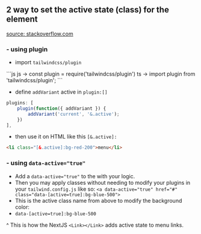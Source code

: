 ## 2 way to set the active state (class) for the element

[source: stackoverflow.com](https://stackoverflow.com/questions/73527500/tailwind-css-active-class-only-works-while-continuing-to-click-the-button/73528462#73528462)

### - using plugin
- import `tailwindcss/plugin`
<CodeHeader text="TestComponent.js" />
```js
js -> const plugin = require('tailwindcss/plugin')
ts -> import plugin from 'tailwindcss/plugin';
```

- define `addVariant` active in `plugin:[]`
```js
plugins: [
	plugin(function({ addVariant }) {
		addVariant('current', '&.active');
	})
],
```

- then use it on HTML like this `[&.active]:`
```html
<li class="[&.active]:bg-red-200">menu</li>
```

### - using `data-active="true"`
- Add a `data-active="true"` to the with your logic. 
- Then you may apply classes without needing to modify your plugins in your `tailwind.config.js` like so: `<a data-active="true" href="#" class="data-[active=true]:bg-blue-500">`
- This is the active class name from above to modify the background color:
- `data-[active=true]:bg-blue-500`

^ This is how the NextJS `<Link></Link>` adds active state to menu links.